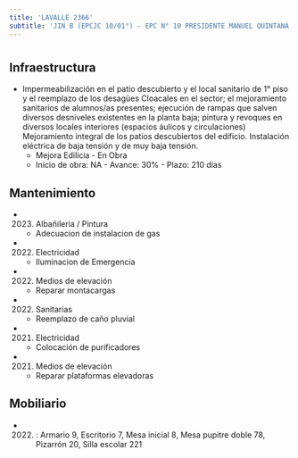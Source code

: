```yaml
---
title: 'LAVALLE 2366'
subtitle: 'JIN B (EPCJC 10/01°) - EPC N° 10 PRESIDENTE MANUEL QUINTANA - EPA N° 10 PRESIDENTE MANUEL QUINTANA'
---
```


#
## Infraestructura

* Impermeabilización en el patio descubierto y el local sanitario de 1° piso y el reemplazo de los desagües
Cloacales en el sector; el mejoramiento sanitarios de alumnos/as presentes; ejecución de rampas que salven diversos desniveles existentes en la planta baja;  pintura y revoques en diversos locales interiores (espacios áulicos y circulaciones)
Mejoramiento integral de los patios descubiertos del edificio. Instalación eléctrica de baja tensión y de muy baja tensión. 
    + Mejora Edilicia - En Obra 
    + Inicio de obra: NA - Avance: 30% - Plazo: 210 días 






## Mantenimiento

*  (2023) Albañileria / Pintura 
    + Adecuacion de instalacion de gas

*  (2022) Electricidad 
    + Iluminacion de  Emergencia

*  (2022) Medios de elevación 
    + Reparar montacargas

*  (2022) Sanitarias 
    + Reemplazo de caño pluvial

*  (2021) Electricidad 
    + Colocación de purificadores

*  (2021) Medios de elevación 
    + Reparar plataformas elevadoras





## Mobiliario

*  (2022) : Armario 9, Escritorio 7, Mesa inicial 8, Mesa pupitre doble 78, Pizarrón 20, Silla escolar 221 



